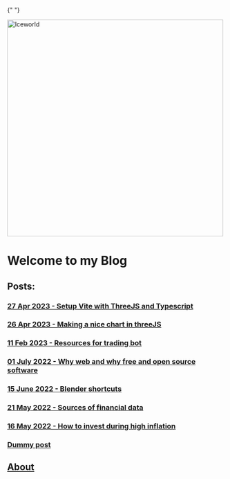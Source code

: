 
<Head>
  <title>My Blog</title>
</Head>

{" "}

<img src="iceworld.png" alt="Iceworld" width="500" />

# Welcome to my Blog

## Posts:

### [ 27 Apr 2023 - Setup Vite with ThreeJS and Typescript ](8-vite-threejs-ts)

### [ 26 Apr 2023 - Making a nice chart in threeJS ](7-threejs-chart)

### [ 11 Feb 2023 - Resources for trading bot ](6-trading-bot)

### [ 01 July 2022 - Why web and why free and open source software](5-web-foss)

### [ 15 June 2022 - Blender shortcuts](4-blender-shortcuts)

### [ 21 May 2022 - Sources of financial data](1-financedatasources)

### [ 16 May 2022 - How to invest during high inflation](2-howtoinvest)

### [Dummy post](3-examplepost)

## [About](0-about)
